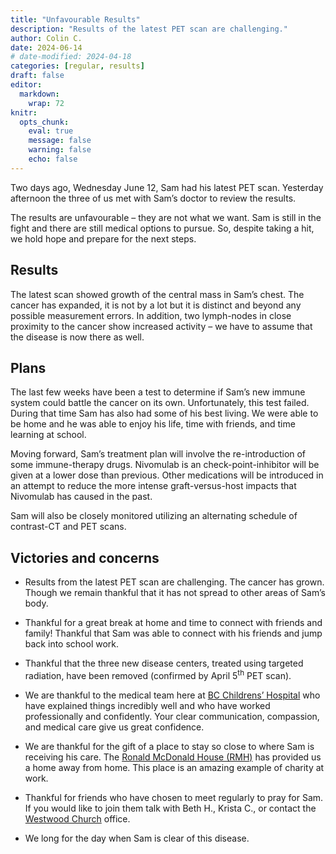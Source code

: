 ```yaml
---
title: "Unfavourable Results"
description: "Results of the latest PET scan are challenging."
author: Colin C.
date: 2024-06-14
# date-modified: 2024-04-18
categories: [regular, results]
draft: false
editor: 
  markdown: 
    wrap: 72
knitr: 
  opts_chunk: 
    eval: true
    message: false
    warning: false
    echo: false
---
```


```{=html}
<!-- ::: {.callout-note icon="false"}
## TL;DR [Too long didn't read (i.e. the short version)]{.small}



::: -->
```
```{=html}
<!-- ::: {#photo}
![On May 29^th^ we checked out of the Ronald McDonald House for the
first time since starting this cancer battle! We took a ten day break
home -- it was amazing to be
there!](https://samsstory.s3.ca-central-1.amazonaws.com/2024-05-29_rmh-checkout.jpg)
::: -->
```

Two days ago, Wednesday June 12, Sam had his latest PET scan. Yesterday
afternoon the three of us met with Sam's doctor to review the results.

The results are unfavourable -- they are not what we want. Sam is still
in the fight and there are still medical options to pursue. So, despite
taking a hit, we hold hope and prepare for the next steps.

## Results

The latest scan showed growth of the central mass in Sam's chest. The
cancer has expanded, it is not by a lot but it is distinct and beyond
any possible measurement errors. In addition, two lymph-nodes in close
proximity to the cancer show increased activity -- we have to assume
that the disease is now there as well.

## Plans

The last few weeks have been a test to determine if Sam's new immune
system could battle the cancer on its own. Unfortunately, this test
failed. During that time Sam has also had some of his best living. We
were able to be home and he was able to enjoy his life, time with
friends, and time learning at school.

Moving forward, Sam's treatment plan will involve the re-introduction of
some immune-therapy drugs. Nivomulab is an check-point-inhibitor will be
given at a lower dose than previous. Other medications will be
introduced in an attempt to reduce the more intense graft-versus-host
impacts that Nivomulab has caused in the past.

Sam will also be closely monitored utilizing an alternating schedule of
contrast-CT and PET scans.

## Victories and concerns

-   Results from the latest PET scan are challenging. The cancer has
    grown. Though we remain thankful that it has not spread to other
    areas of Sam's body.

-   Thankful for a great break at home and time to connect with friends
    and family! Thankful that Sam was able to connect with his friends
    and jump back into school work.

-   Thankful that the three new disease centers, treated using targeted
    radiation, have been removed (confirmed by April 5^th^ PET scan).

-   We are thankful to the medical team here at [BC Childrens'
    Hospital](http://www.bcchildrens.ca) who have explained things
    incredibly well and who have worked professionally and confidently.
    Your clear communication, compassion, and medical care give us great
    confidence.

-   We are thankful for the gift of a place to stay so close to where
    Sam is receiving his care. The [Ronald McDonald House
    (RMH)](https://rmhbc.ca) has provided us a home away from home. This
    place is an amazing example of charity at work.

-   Thankful for friends who have chosen to meet regularly to pray for
    Sam. If you would like to join them talk with Beth H., Krista C., or
    contact the [Westwood Church](https://westwoodchurch.bc.ca) office.

-   We long for the day when Sam is clear of this disease.